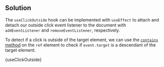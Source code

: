 

## Solution

The `useClickOutside` hook can be implemented with `useEffect` to attach and detach our outside click event listener to the document with `addEventListener` and `removeEventListener`, respectively.

To detect if a click is outside of the target element, we can use the [`contains` method](https://developer.mozilla.org/en-US/docs/Web/API/Node/contains) on the `ref` element to check if `event.target` is a descendant of the target element.

<MDXCodeBlock>{useClickOutside}</MDXCodeBlock>
